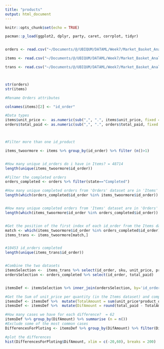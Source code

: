 ```yaml
---
title: "products"
output: html_document
---
```


```r
knitr::opts_chunk$set(echo = TRUE)
```

```r
pacman::p_load(ggplot2, dplyr, party, caret, corrplot, tidyr)


orders <- read.csv("~/Documents/@/UBIQUM/DATAML/Week7/Market_Basket_Analysis/MarketBasketAnalysis/DATASETS/orders_translated.csv", header=TRUE, sep=";")

items <- read.csv("~/Documents/@/UBIQUM/DATAML/Week7/Market_Basket_Analysis/MarketBasketAnalysis/DATASETS/lineitems.csv", header=TRUE, sep=";")

trans <- read.csv("~/Documents/@/UBIQUM/DATAML/Week7/Market_Basket_Analysis/MarketBasketAnalysis/DATASETS/trans.csv", header=FALSE)



str(orders)
str(items)

#Rename Orders attributes

colnames(items)[2] <- "id_order"

#Data types
items$unit_price <-  as.numeric(sub(",", ".", items$unit_price, fixed = TRUE))
orders$total_paid <- as.numeric(sub(",", ".", orders$total_paid, fixed = TRUE))



#Filter more than one id_product

items_twoormore <- items %>% group_by(id_order) %>% filter (n()>1)


#How many unique id_orders do i have in Items? = 48714
length(unique(items_twoormore$id_order))

#Filter the completed orders
orders_completed <- orders %>% filter(state=="Completed")

#How many unique completed orders from 'Orders' dataset are in 'Items'  dataset? = 10453
length(which(orders_completed$id_order %in% items_twoormore$id_order))


#How many unique completed orders from 'Items' dataset are in 'Orders'  dataset? = 25996
length(which(items_twoormore$id_order %in% orders_completed$id_order))


#Get the position of the first index of each id_order from the Items dataset  
match <- which(items_twoormore$id_order %in% orders_completed$id_order)
items_trans <- items_twoormore[match,]


#10453 id_orders completed
length(unique(items_trans$id_order))


#Combine the two datasets
itemsSelection <-  items_trans %>% select(id_order, sku, unit_price, product_quantity )
ordersSelection <- orders_completed %>% select(id_order, total_paid)


itemsDef <- itemsSelection %>% inner_join(ordersSelection, by='id_order')

#Get the Sum of unit_price per quantity (in the Items dataset) and compare it to the total_paid from the Orders dataset
itemsDef <- itemsDef %>%  mutate(TotalAmount = sum(unit_price*product_quantity))
itemsDef <- itemsDef %>%  mutate(DifAmount = round(total_paid - TotalAmount, digits=2))

#How many cases we have for each difference?  = 62
itemsDef %>% group_by(DifAmount) %>% summarise (n = n())
#Exclude some of the most common cases
DifferencesForPloting <- itemsDef %>% group_by(DifAmount) %>% filter(DifAmount!=	-0.01 & DifAmount!=	0 ) 

#plot the differences
hist(DifferencesForPloting$DifAmount, xlim = c(-20,60), breaks = 200)





```
